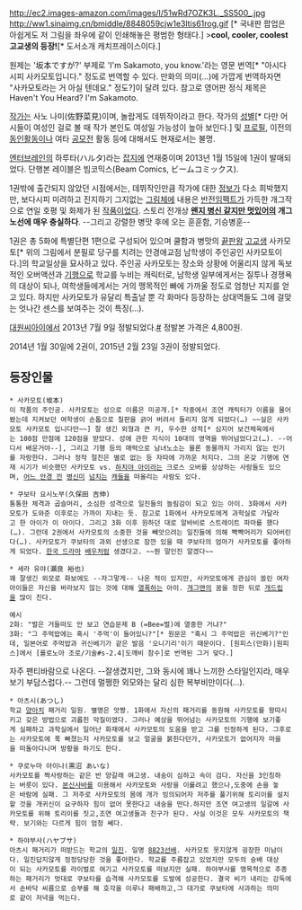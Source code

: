 http://ec2.images-amazon.com/images/I/51wRd7OZK3L._SS500_.jpg
http://ww1.sinaimg.cn/bmiddle/8848059cjw1e3ltis61rog.gif
[* 국내판 팝업은 아쉽게도 저 그림을 좌우에 같이 인쇄해놓은 평범한 형태다.]
>'''cool, cooler, coolest 고교생의 등장!'''[* 도서소개 캐치프레이스이다.]

원제는 '坂本ですが?'
부제로 'I'm Sakamoto, you know.'라는 영문 번역[* "아시다시피 사카모토입니다." 정도로 번역할 수 있다. 만화의 의미(…)에 가깝게 번역하자면 "사카모토라는 거 아실 텐데요." 정도?]이 달려 있다. 참고로 영어판 정식 제목은 Haven't You Heard? I'm Sakamoto.

[[작가]]는 사노 나미(佐野菜見)이며, 놀랍게도 데뷔작이라고 한다. 작가의 [[성별]][* 다만 어시들이 여성인 걸로 볼 때 작가 본인도 여성일 가능성이 높아 보인다.] 및 [[프로필]], 이전의 [[동인]]활동이나 여타 [[공모전]] 활동 등에 대해서도 현재로서는 불명.

[[엔터브레인]]의 하루타(ハルタ)라는 [[잡지]]에 연재중이며 2013년 1월 15일에 1권이 발매되었다. 단행본 레이블은 빔코믹스(Beam Comics, ビームコミックス). 
 
1권밖에 출간되지 않았던 시점에서는, 데뷔작인만큼 작가에 대한 [[정보]]가 다소 희박했지만, 보다시피 미려하고 진지하기 그지없는 [[그림체]]에 내용은 [[반전]]임팩트가 가득한 개그작으로 연일 호평 및 화제가 된 [[작품]]이었다. 스토리 전개상 '''[[왠지 병신 같지만 멋있어]]의 개그노선에 매우 충실하다'''. --그리고 강렬한 병맛 후에 오는 훈훈함, 기승병훈--

1권은 총 5화에 특별단편 1편으로 구성되어 있으며 쿨함과 병맛의 [[끝판왕]] [[고교생]] 사카모토[* 위의 그림에서 분필로 당구를 치려는 안경애교점 남학생이 주인공인 사카모토이다.]의 학교일상을 묘사하고 있다.
주인공 사카모토는 장소와 상황에 어울리지 않게 독보적인 오버액션과 [[기행]]으로 학교를 누비는 캐릭터로, 남학생 일부에게서는 질투나 경쟁욕의 대상이 되나, 여학생들에게서는 거의 맹목적인 빠에 가까울 정도로 엄청난 지지를 얻고 있다. 하지만 사카모토가 유달리 특출날 뿐 각 화마다 등장하는 상대역들도 그에 걸맞는 엇나간 센스를 보여주는 것이 특징(…).

[[대원씨아이]]에서 2013년 7월 9일 정발되었다.[http://bbs2.ruliweb.daum.net/gaia/do/ruliweb/default/news/521/read?bbsId=G003&itemId=277&articleId=1125786 #] 정발본 가격은 4,800원.

2014년 1월 30일에 2권이, 2015년 2월 23일 3권이 정발되었다.

== 등장인물 ==
 * 사카모토(坂本)
 이 작품의 주인공. 사카모토는 성으로 이름은 미공개.[* 작중에서 조연 캐릭터가 이름을 물어봤는데 지켜보던 여학생이 손톱으로 칠판을 긁어 버려서 들리지 않게 되었다(…) ~~실은 사카모토 사카모토 입니다만~~] 잘 생긴 외형과 큰 키, 우수한 성적[* 심지어 보건체육에서는 100점 만점에 120점을 받았다. 성에 관한 지식이 10대의 영역을 뛰어넘었다고(…). --어디서 배운거야--], 그리고 기행 등의 매력으로 남녀노소는 물론 동물까지 가리지 않는 인기를 자랑한다. 그러나 정작 절친은 별로 없는 등 자따에 가까운 처지다. 그의 온갖 기행에 연재 시기가 비슷했던 사카모토 vs. [[하치야 아이]]라는 크로스 오버를 상상하는 사람들도 있으며, [[류가자키 레이|어느 안경 낀]] [[미도리마 신타로|병신미]] [[나루카미 유우|넘치는]] [[남자 고교생의 일상/등장인물|캐들]]을 떠올리는 사람도 있다.

 * 쿠보타 요시노부(久保田 吉伸)
 통통한 체격과 곱슬머리, 소심한 성격으로 일진들의 놀림감이 되고 있는 아이. 3화에서 사카모토가 도와준 이후로는 가까이 지내는 듯. 참고로 1화에서 사카모토에게 과학실로 가달라고 한 아이가 이 아이다. 그리고 3화 이후 원하던 대로 알바비로 스트레이트 파마를 했다(…). 그런데 2권에서 사카모토의 소중한 것을 빼앗으려는 일진들에 의해 빡빡머리가 되어버린다(…). 사카모토가 쿠보타의 과외 선생으로 잠깐 있을 때 쿠보타의 엄마가 사카모토를 좋아하게 되었다. [[겨울연가|한국 드라마]] [[배용준|배우]]처럼 생겼다고. ~~뭔 말인진 알겠다~~

 * 세라 유야(瀬良 裕也)
 꽤 잘생긴 외모로 화보에도 --자그맣게-- 나온 적이 있지만, 사카모토에게 관심이 쏠린 여자아이들은 자신을 바라보지 않는 것에 대해 [[열폭]]하는 아이. [[개그맨]]의 꿈을 정한 뒤로 [[개드립]]을 많이 친다. 

 예시
 2화: "벌은 거들떠도 안 보고 연습문제 B (=Bee=벌)에 열중한 거냐?" 
 3화: "그 주먹밥에는 혹시 '주먹'이 들어있니?"[* 원문은 "혹시 그 주먹밥은 귀신베기?"인데, 일본어로 주먹밥과 귀신베기가 같은 발음 '오니기리'이기 때문이다. [원피스(만화)|원피스]에서 [롤로노아 조로/기술#s-2.4|도깨비 참수]로 번역된 그거 맞다.]

자주 팬티바람으로 나온다.  --잘생겼지만, 그와 동시에 꽤나 느끼한 스타일인지라, 매우 보기 부담스럽다.-- 그런데 멀쩡한 외모와는 달리 심한 복부비만이다(...).

 * 아츠시(あつし)
 학교 [[양아치]] 패거리 일원. 별명은 앗짱. 1화에서 자신의 패거리를 동원해 사카모토를 왕따시키고 갖은 방법으로 괴롭힌 악질이였다. 그러나 예상을 뛰어넘는 사카모토의 기행에 보기좋게 실패하고 과학실에서 일어난 화재에서 사카모토의 도움을 받고 그를 인정하게 된다. 그후로는 사카모토에 푹 빠졌는지 사카모토를 보고 얼굴을 붉힌다던가, 사카모토가 없어지자 마을을 떠돌아다니며 방황을 하기도 한다. 

 * 쿠로누마 아이나(黒沼 あいな)
 사카모토를 짝사랑하는 같은 반 양갈래 여고생. 내숭이 심하고 속이 검다. 자신을 3인칭하는 버릇이 있다. [[분신사바]]를 이용해서 사카모토와 사랑을 이룰려고 했으나,도중에 손을 놓은 바람에 실패. 그 저주로 사카모토의 몸에 개가 빙의되어자 저주를 풀기위해 토리이를 설치할 것을 개귀신이 요구하자 힘이 없어 못한다고 내숭을 떤다.하지만 조연 여고생의 일갈에 사카모토를 위해 토리이를 짓고,조연 여고생들과 친구가 된다. 사실 이것은 모두 사카모토의 책략. 보기와는 다르게 힘이 엄청 쎄다.

 * 하야부사(ハヤブサ)
 아츠시 패거리가 떠받드는 학교의 [[일진]]. 일명 [[고로아와세|8823]]선배. 사카모토 못지않게 굉장한 미남이다. 일진답지않게 정정당당한 것을 좋아한다. 학교를 주름잡고 있었지만 모두의 숭배 대상이 되는 사카모토를 라이벌로 여기고 사카모토를 떠보지만 실패. 하야부사를 맹목적으로 추종하는 패거리가 멋대로 쿠보타를 습격해 사카모토를 도발에 성공한다. 결국 비가 내리는 강둑에서 손바닥 씨름으로 승부를 해 호각을 이루나 패배하고,그 대가로 쿠보타에 사과하는 의미로 같이 저녁을 먹는다.
